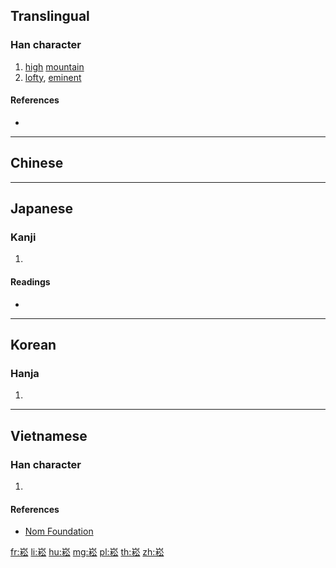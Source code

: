 {{character info/new}}
{{also|嵩}}
==Translingual==

===Han character===
{{Han char|rn=46|rad=山|as=08|sn=11|four=22938|canj=UDCI|ids=⿱山松}}

# [[high]] [[mountain]]
# [[lofty]], [[eminent]]

====References====
* {{Han ref|kx=0315.030|dkj=08209|dj=0615.230|hdz=10777.160|uh=5D27|ud=23847|bh=B15D|bd=45405}}

----

==Chinese==
{{zh-see|嵩|v}}

----

==Japanese==

===Kanji===
{{ja-kanji|grade=|rs=山08}}

# {{defn|lang=ja|sort=山08}}

====Readings====
* {{ja-readings|on=[[しゅう]] (shū), [[しゅ]] (shu), [[すう]] (sū)|kun=[[そばだつ]] (sobadatsu)}}

----

==Korean==

===Hanja===
{{ko-hanja|hangeul=숭|rv=sung|mr=sung}}

# {{defn|lang=ko|sort=山08}}

----

==Vietnamese==

===Han character===
{{vi-readings|rs=山08|hanviet=[[tung]], [[tuông]]}}

# {{defn|lang=vi|sort=山08}}

====References====
* [http://nomfoundation.org/common/nom_details.php?codepoint=5d27 Nom Foundation]

[[fr:崧]]
[[li:崧]]
[[hu:崧]]
[[mg:崧]]
[[pl:崧]]
[[th:崧]]
[[zh:崧]]